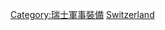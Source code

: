 {{commonscat|Military vehicles of Switzerland}}

[[Category:瑞士軍事裝備|Category:瑞士軍事裝備]]
[[Category:各國軍用車輛|Switzerland]]